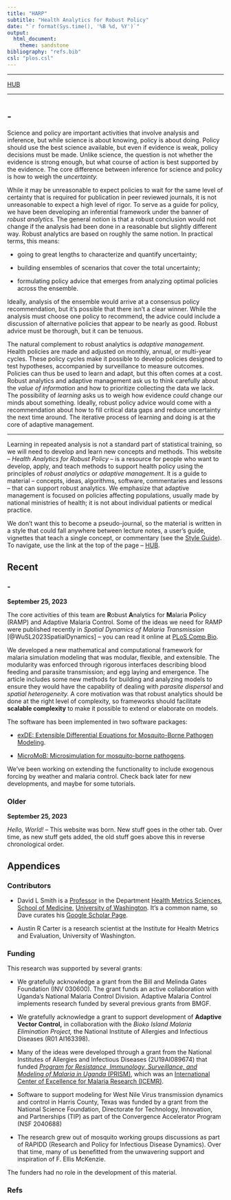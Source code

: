 ```yaml
---
title: "HARP" 
subtitle: "Health Analytics for Robust Policy"  
date: "`r format(Sys.time(), '%B %d, %Y')`"
output: 
  html_document: 
    theme: sandstone 
bibliography: "refs.bib" 
csl: "plos.csl" 
---
```


***

[HUB](hub.html)

*** 

# {.tabset .tabset-fade .tabset-pills}

## -  

Science and policy are important activities that involve analysis and inference, but while science is about knowing, policy is about doing. Policy should use the best science available, but even if evidence is weak, policy decisions must be made. Unlike science, the question is not whether the evidence is strong enough, but what course of action is best supported by the evidence. The core difference between inference for science and policy is how to weigh the *uncertainty.*

While it may be unreasonable to expect policies to wait for the same level of certainty that is required for publication in peer reviewed journals, it is not unreasonable to expect a high level of rigor. To serve as a guide for policy, we have been developing an inferential framework under the banner of *robust analytics.* The general notion is that a robust conclusion would not change if the analysis had been done in a reasonable but slightly different way. Robust analytics are based on roughly the same notion. In practical terms, this means:

+ going to great lengths to characterize and quantify uncertainty; 

+ building ensembles of scenarios that cover the total uncertainty;

+ formulating policy advice that emerges from analyzing optimal policies across the ensemble.   

Ideally, analysis of the ensemble would arrive at a consensus policy recommendation, but it’s possible that there isn't a clear winner. While the analysis must choose one policy to recommend, the advice could include a discussion of alternative policies that appear to be nearly as good. Robust advice must be thorough, but it can be tenuous. 

The natural complement to robust analytics is *adaptive management.* Health policies are made and adjusted on monthly, annual, or multi-year cycles. These policy cycles make it possible to develop policies designed to test hypotheses, accompanied by surveillance to measure outcomes. Policies can thus be used to learn and adapt, but this often comes at a cost. Robust analytics and adaptive management ask us to think carefully about the *value of information* and how to prioritize collecting the data we lack. The possibility of *learning* asks us to weigh how evidence *could* change our minds about something. Ideally, robust policy advice would come with a recommendation about how to fill critical data gaps and reduce uncertainty the next time around. The iterative process of learning and doing is at the core of adaptive management.

*** 

Learning in repeated analysis is not a standard part of statistical training, so we will need to develop and learn new concepts and methods. This website -- *Health Analytics for Robust Policy* -- is a resource for people who want to develop, apply, and teach methods to support health policy using the principles of *robust analytics* or *adaptive management.*  It is a guide to material -- concepts, ideas, algorithms, software, commentaries and lessons -- that can support robust analytics. We emphasize that adaptive management is focused on policies affecting populations, usually made by national ministries of health; it is not about individual patients or medical practice.

We don't want this to become a pseudo-journal, so the material is written in a style that could fall anywhere between lecture notes, a user's guide, vignettes that teach a single concept, or commentary (see the [Style Guide](HARP-Style-Guide.html)). To navigate, use the link at the top of the page -- [HUB](hub.html). 


## Recent {.tabset .tabset-fade .tabset-pills}

### - 

**September 25, 2023** 

The core activities of this team are  **R**obust **A**nalytics for **M**alaria **P**olicy (RAMP) and Adaptive Malaria Control. Some of the ideas we need for RAMP were published recently in *Spatial Dynamics of Malaria Transmission* [@WuSL2023SpatialDynamics] -- you can read it online at [PLoS Comp Bio](https://journals.plos.org/ploscompbiol/article?id=10.1371/journal.pcbi.1010684){target="_blank"}. 

We developed a new mathematical and computational framework for malaria simulation modeling that was modular, flexible, and extensible. The modularity was enforced through rigorous interfaces describing blood feeding and parasite transmission; and egg laying and emergence. The article includes some new methods for building and analyzing models to ensure they would have the capability of dealing with *parasite dispersal* and *spatial heterogeneity.* A core motivation was that robust analytics should be done at the right level of complexity, so frameworks should facilitate **scalable complexity** to make it possible to extend or elaborate on models. 

The software has been implemented in two software packages: 

+ [exDE: Extensible Differential Equations for Mosquito-Borne Pathogen Modeling](https://dd-harp.github.io/exDE/){target="_blank"}. 
    
+ [MicroMoB: Microsimulation for mosquito-borne pathogens](https://dd-harp.github.io/MicroMoB/){target="_blank"}. 

We've been working on extending the functionality to include exogenous forcing by weather and malaria control. Check back later for new developments, and maybe for some tutorials. 

### Older 

**September 25, 2023** 

*Hello, World!* -- This website was born. New stuff goes in the other tab. Over time, as new stuff gets added, the old stuff goes above this in reverse chronological order. 


## Appendices {.tabset .tabset-fade .tabset-pills}

### Contributors 

+ David L Smith is a [Professor](https://depts.washington.edu/healthms/people/david-smith/){target="_blank"}  in the Department [Health Metrics Sciences](https://depts.washington.edu/healthms/){target="_blank"}, [School of Medicine](https://www.uwmedicine.org/school-of-medicine){target="_blank"}, [University of Washington](https://www.washington.edu/){target="_blank"}. It's a common name, so Dave curates his [Google Scholar Page](https://scholar.google.com/citations?user=KsqPjT8AAAAJ&hl=en). 

+ Austin R Carter is a research scientist at the Institute for Health Metrics and Evaluation, University of Washington.  

### Funding  

This research was supported by several grants: 

+ We gratefully acknowledge a grant from the Bill and Melinda Gates Foundation (INV 030600). The grant funds an active collaboration with Uganda's National Malaria Control Division. Adaptive Malaria Control implements research funded by several previous grants from BMGF. 

+ We gratefully acknowledge a grant to support development of **Adaptive Vector Control,** in collaboration with the *Bioko Island Malaria Elimination Project,*  the National Institute of Allergies and Infectious Diseases (R01 AI163398). 

+ Many of the ideas were developed through a grant from the National Institutes of Allergies and Infectious Diseases (2U19AI089674) that funded  [*Program for Resistance, Immunology, Surveillance, and Modeling of Malaria in Uganda* (PRISM)](https://www.niaid.nih.gov/research/east-africa-international-center-excellence-malaria-research){target="_blank"}, which was an [International Center of Excellence for Malaria Research (ICEMR)](https://www.niaid.nih.gov/research/excellence-malaria-research){target="_blank"}. 

+ Software to support modeling for West Nile Virus transmission dynamics and control in Harris County, Texas was funded by a grant from the National Science Foundation, Directorate for Technology, Innovation, and Partnerships (TIP) as part of the Convergence Accelerator Program (NSF 2040688)

+ The research grew out of mosquito working groups discussions as part of RAPIDD (Research and Policy for Infectious Disease Dynamics). Over that time, many of us benefitted from the unwavering support and inspiration of F. Ellis McKenzie. 

The funders had no role in the development of this material. 

### Refs 
